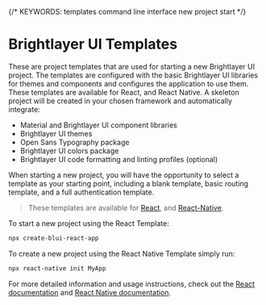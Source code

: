 
{/* KEYWORDS: templates command line interface new project start */}

# Brightlayer UI Templates

These are project templates that are used for starting a new Brightlayer UI project. The templates are configured with the basic Brightlayer UI libraries for themes and components and configures the application to use them.
These templates are available for React, and React Native. A skeleton project will be created in your chosen framework and automatically integrate:

-   Material and Brightlayer UI component libraries
-   Brightlayer UI themes
-   Open Sans Typography package
-   Brightlayer UI colors package
-   Brightlayer UI code formatting and linting profiles (optional)

When starting a new project, you will have the opportunity to select a template as your starting point, including a blank template, basic routing template, and a full authentication template.

> These templates are available for [React](https://github.com/etn-ccis/blui-react-cli-templates/blob/master/README.md#react-cli-templates), and [React-Native](https://github.com/etn-ccis/blui-react-native-cli-templates/blob/master/README.md#react-native-cli-templates).

To start a new project using the React Template:

```sh
npx create-blui-react-app
```

To create a new project using the React Native Template simply run:

```sh
npx react-native init MyApp
```

For more detailed information and usage instructions, check out the [React documentation](https://github.com/etn-ccis/blui-react-cli-templates/blob/master/README.md) and [React Native documentation](https://github.com/etn-ccis/blui-react-native-cli-templates/blob/master/README.md).
